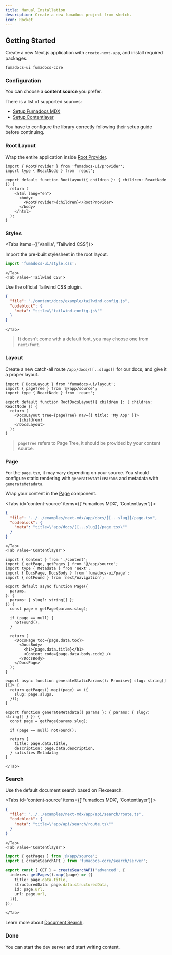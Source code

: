 ```yaml
---
title: Manual Installation
description: Create a new fumadocs project from sketch.
icon: Rocket
---
```


## Getting Started

Create a new Next.js application with `create-next-app`, and install required packages.

```package-install
fumadocs-ui fumadocs-core
```

### Configuration

You can choose a **content source** you prefer.

There is a list of supported sources:

- [Setup Fumadocs MDX](/docs/mdx)
- [Setup Contentlayer](/docs/headless/contentlayer)

You have to configure the library correctly following their setup guide before continuing.

### Root Layout

Wrap the entire application inside [Root Provider](/docs/ui/blocks/root-provider).

```tsx
import { RootProvider } from 'fumadocs-ui/provider';
import type { ReactNode } from 'react';

export default function RootLayout({ children }: { children: ReactNode }) {
  return (
    <html lang="en">
      <body>
        <RootProvider>{children}</RootProvider>
      </body>
    </html>
  );
}
```

### Styles

<Tabs items={['Vanilla', 'Tailwind CSS']}>
    <Tab value='Vanilla'>

Import the pre-built stylesheet in the root layout.

```ts title="layout.tsx"
import 'fumadocs-ui/style.css';
```

    </Tab>
    <Tab value='Tailwind CSS'>

Use the official Tailwind CSS plugin.

```json doc-gen:file
{
  "file": "./content/docs/example/tailwind.config.js",
  "codeblock": {
    "meta": "title=\"tailwind.config.js\""
  }
}
```

    </Tab>

</Tabs>

> It doesn't come with a default font, you may choose one from `next/font`.

### Layout

Create a new catch-all route `/app/docs/[[..slugs]]` for our docs, and give it a proper layout.

```tsx title="app/docs/layout.tsx"
import { DocsLayout } from 'fumadocs-ui/layout';
import { pageTree } from '@/app/source';
import type { ReactNode } from 'react';

export default function RootDocsLayout({ children }: { children: ReactNode }) {
  return (
    <DocsLayout tree={pageTree} nav={{ title: 'My App' }}>
      {children}
    </DocsLayout>
  );
}
```

> `pageTree` refers to Page Tree, it should be provided by your content source.

### Page

For the `page.tsx`, it may vary depending on your source. You should configure static rendering with `generateStaticParams` and metadata with `generateMetadata`.

Wrap your content in the [Page](/docs/ui/blocks/page) component.

<Tabs id='content-source' items={['Fumadocs MDX', 'Contentlayer']}>
    <Tab value='Fumadocs MDX'>

```json doc-gen:file
{
  "file": "../../examples/next-mdx/app/docs/[[...slug]]/page.tsx",
  "codeblock": {
    "meta": "title=\"app/docs/[[...slug]]/page.tsx\""
  }
}
```

    </Tab>
    <Tab value='Contentlayer'>

```tsx title="app/docs/[[...slug]]/page.tsx"
import { Content } from './content';
import { getPage, getPages } from '@/app/source';
import type { Metadata } from 'next';
import { DocsPage, DocsBody } from 'fumadocs-ui/page';
import { notFound } from 'next/navigation';

export default async function Page({
  params,
}: {
  params: { slug?: string[] };
}) {
  const page = getPage(params.slug);

  if (page == null) {
    notFound();
  }

  return (
    <DocsPage toc={page.data.toc}>
      <DocsBody>
        <h1>{page.data.title}</h1>
        <Content code={page.data.body.code} />
      </DocsBody>
    </DocsPage>
  );
}

export async function generateStaticParams(): Promise<{ slug: string[] }[]> {
  return getPages().map((page) => ({
    slug: page.slugs,
  }));
}

export function generateMetadata({ params }: { params: { slug?: string[] } }) {
  const page = getPage(params.slug);

  if (page == null) notFound();

  return {
    title: page.data.title,
    description: page.data.description,
  } satisfies Metadata;
}
```

    </Tab>

</Tabs>

### Search

Use the default document search based on Flexsearch.

<Tabs id='content-source' items={['Fumadocs MDX', 'Contentlayer']}>
    <Tab value='Fumadocs MDX'>

```json doc-gen:file
{
  "file": "../../examples/next-mdx/app/api/search/route.ts",
  "codeblock": {
    "meta": "title=\"app/api/search/route.ts\""
  }
}
```

    </Tab>
    <Tab value='Contentlayer'>

```ts title="app/api/search/route.ts"
import { getPages } from '@/app/source';
import { createSearchAPI } from 'fumadocs-core/search/server';

export const { GET } = createSearchAPI('advanced', {
  indexes: getPages().map((page) => ({
    title: page.data.title,
    structuredData: page.data.structuredData,
    id: page.url,
    url: page.url,
  })),
});
```

    </Tab>

</Tabs>

Learn more about [Document Search](/docs/headless/search).

### Done

You can start the dev server and start writing content.
